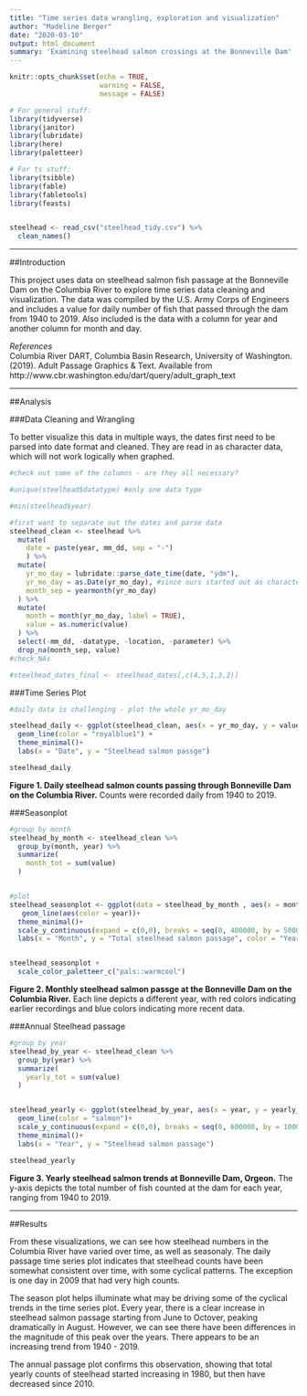 ```yaml
---
title: "Time series data wrangling, exploration and visualization"
author: "Madeline Berger"
date: "2020-03-10"
output: html_document
summary: 'Examining steelhead salmon crossings at the Bonneville Dam'
---
```


```r
knitr::opts_chunk$set(echo = TRUE,
                      warning = FALSE,
                      message = FALSE)

# For general stuff:
library(tidyverse)
library(janitor)
library(lubridate)
library(here)
library(paletteer)

# For ts stuff: 
library(tsibble)
library(fable)
library(fabletools)
library(feasts)


steelhead <- read_csv("steelhead_tidy.csv") %>% 
  clean_names()
```



***
##Introduction 


This project uses data on steelhead salmon fish passage at the Bonneville Dam on the Columbia River to explore time series data cleaning and visualization. The data was compiled by the U.S. Army Corps of Engineers and includes a value for daily number of fish that passed through the dam from 1940 to 2019. Also included is the data with a column for year and another column for month and day. 


*References*  
Columbia River DART, Columbia Basin Research, University of Washington. (2019). Adult Passage Graphics & Text. Available from http://www.cbr.washington.edu/dart/query/adult_graph_text  
  
***  

##Analysis

###Data Cleaning and Wrangling

To better visualize this data in multiple ways, the dates first need to be parsed into date format and cleaned. They are read in as character data, which will not work logically when graphed. 

```r

#check out some of the columns - are they all necessary?

#unique(steelhead$datatype) #only one data type

#min(steelhead$year)

#first want to separate out the dates and parse data
steelhead_clean <- steelhead %>%
  mutate(
    date = paste(year, mm_dd, sep = "-")
    ) %>% 
  mutate(
    yr_mo_day = lubridate::parse_date_time(date, "ydm"),
    yr_mo_day = as.Date(yr_mo_day), #since ours started out as characters
    month_sep = yearmonth(yr_mo_day)
  ) %>% 
  mutate(
    month = month(yr_mo_day, label = TRUE),
    value = as.numeric(value)
  ) %>% 
  select(-mm_dd, -datatype, -location, -parameter) %>% 
  drop_na(month_sep, value)
#check_NAs

#steelhead_dates_final <- steelhead_dates[,c(4,5,1,3,2)]


```


###Time Series Plot
```r
#daily data is challenging - plot the whole yr_mo_day

steelhead_daily <- ggplot(steelhead_clean, aes(x = yr_mo_day, y = value))+
  geom_line(color = "royalblue1") + 
  theme_minimal()+
  labs(x = "Date", y = "Steelhead salmon passge")

steelhead_daily

```
  
    

**Figure 1. Daily steelhead salmon counts passing through Bonneville Dam on the Columbia River.** Counts were recorded daily from 1940 to 2019.


###Seasonplot

```r
#group by month
steelhead_by_month <- steelhead_clean %>%
  group_by(month, year) %>% 
  summarize(
    month_tot = sum(value)
  ) 


#plot 
steelhead_seasonplot <- ggplot(data = steelhead_by_month , aes(x = month, y = month_tot, group = year)) +
   geom_line(aes(color = year))+
  theme_minimal()+
  scale_y_continuous(expand = c(0,0), breaks = seq(0, 400000, by = 50000), labels = scales::comma)+
  labs(x = "Month", y = "Total steelhead salmon passage", color = "Year")


steelhead_seasonplot +
  scale_color_paletteer_c("pals::warmcool")

```
  
    
**Figure 2. Monthly steelhead salmon passge at the Bonneville Dam on the Columbia River.** Each line depicts a different year, with red colors indicating earlier recordings and blue colors indicating more recent data. 


###Annual Steelhead passage

```r
#group by year
steelhead_by_year <- steelhead_clean %>%
  group_by(year) %>% 
  summarize(
    yearly_tot = sum(value)
  ) 


steelhead_yearly <- ggplot(steelhead_by_year, aes(x = year, y = yearly_tot))+
  geom_line(color = "salmon")+
  scale_y_continuous(expand = c(0,0), breaks = seq(0, 600000, by = 100000), labels = scales::comma)+
  theme_minimal()+
  labs(x = "Year", y = "Steelhead salmon passage")

steelhead_yearly

```
  
    

**Figure 3. Yearly steelhead salmon trends at Bonneville Dam, Orgeon.** The y-axis depicts the total number  of fish counted at the dam for each year, ranging from 1940 to 2019. 

***

##Results

From these visualizations, we can see how steelhead numbers in the Columbia River have varied over time, as well as seasonaly. The daily passage time series plot indicates that steelhead counts have been somewhat consistent over time, with some cyclical patterns. The exception is one day in 2009 that had very high counts.

The season plot helps illuminate what may be driving some of the cyclical trends in the time series plot. Every year, there is a clear increase in steelhead salmon passage starting from June to Octover, peaking dramatically in August. However, we can see there have been differences in the magnitude of this peak over the years. There appears to be an increasing trend from 1940 - 2019.

The annual passage plot confirms this observation, showing that total yearly counts of steelhead started increasing in 1980, but then have decreased since 2010. 

